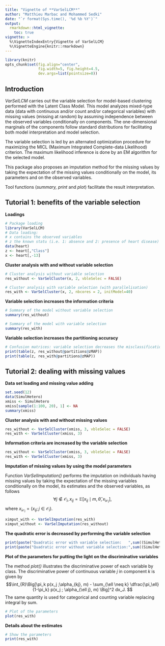 ```yaml
---
title: "Vignette of **VarSelLCM**"
author: "Matthieu Marbac and Mohammed Sedki"
date: "`r format(Sys.time(), '%d %b %Y')`"
output: 
  rmarkdown::html_vignette:
    toc: true
vignette: >
  %\VignetteIndexEntry{Vignette of VarSelLCM}
  %\VignetteEngine{knitr::rmarkdown}
---
```



```r
library(knitr)
opts_chunk$set(fig.align="center",
               fig.width=5, fig.height=4.5,
               dev.args=list(pointsize=8))
```

## Introduction
  *VarSelLCM* carries out the variable selection for model-based clustering performed with the Latent Class Model. This model analyzes mixed-type data (data with continuous and/or count and/or categorical variables) with missing values (missing at random) by assuming independence between the observed variables conditionally on components. The one-dimensional marginals of the components follow standard distributions for facilitating both model interpretation and model selection.

  The variable selection is led by an alternated optimization procedure for maximizing the MICL (Maximum Integrated Complete-data Likelihood) criterion. The maximum likelihood inference is done by an EM algorithm for the selected model.  
  
This package also proposes an imputation method for the missing values by taking the expectation of the missing values conditionally on the model, its parameters and on the observed variables.

Tool functions (*summary, print* and *plot*) facilitate the result interpretation.



## Tutorial 1:  benefits of the variable selection
**Loadings**
```r
# Package loading
library(VarSelLCM)
# Data loading:
# x contains the observed variables
# z the known statu (i.e. 1: absence and 2: presence of heart disease)
data(heart)
z <- heart[,"Class"]
x <- heart[,-13]
```


**Cluster analysis with and without variable selection**
```r
# Cluster analysis without variable selection
res_without <- VarSelCluster(x, 2, vbleSelec = FALSE)

# Cluster analysis with variable selection (with parallelisation)
res_with <- VarSelCluster(x, 2, nbcores = 2, initModel=40)
```

**Variable selection increases the information criteria**
```r
# Summary of the model without variable selection
summary(res_without)

# Summary of the model with variable selection
summary(res_with)
```


**Variable selection increases the partitioning accuracy**
```r
# Confusion matrices: variable selection decreases the misclassification error rate
print(table(z, res_without@partitions@zMAP))
print(table(z, res_with@partitions@zMAP))
```


## Tutorial 2:  dealing with missing values
**Data set loading and missing value adding**
```r
set.seed(12)
data(SimulHetero)
xmiss <- SimulHetero
xmiss[sample(1:100, 20), 1] <- NA
summary(xmiss)
```

**Cluster analysis with and without missing values**
```r
res_without <- VarSelCluster(xmiss, 3, vbleSelec = FALSE)
res_with <- VarSelCluster(xmiss, 3)
```

**Information criteria are increased by the variable selection**
```r
res_without <- VarSelCluster(xmiss, 3, vbleSelec = FALSE)
res_with <- VarSelCluster(xmiss, 3)
```

**Imputation of missing values by using the model parameters**

Function *VarSelImputation()* performs the imputation on
individuals having missing values by taking the expectation of the
missing variables conditionally on the model, its estimates and the
observed variables, as follows
$$
\forall j \notin \mathcal{O}_i, x_{ij}=\mathbb{E}\left[x_{ij} \mid m, \hat{\theta}, x_{i\mathcal{O}_i}\right],
$$
where $x_{i\mathcal{O}_i}=(x_{ij}; j\in\mathcal{O}_i)$. 

```r
ximput_with <- VarSelImputation(res_with)
ximput_without <- VarSelImputation(res_without)
```

**The quadratic error is decreased by performing the variable selection**
```r
print(paste("Quadratic error with variable selection:   ",sum((SimulHetero[,1]-ximput_with[,1])**2)))
print(paste("Quadratic error without variable selection:",sum((SimulHetero[,1]-ximput_without[,1])**2)))
```

**Plot of the parameters for putting the light on the discriminative variables**

The method *plot()* illustrates the discriminative power of each variable by class.  The discriminative power of continuous variable $j$ in component $k$ is given by 
$$\int_{R}\Big[\pi_k p(x_j ;\alpha_{kj}, m) - \sum_{\ell \neq k} \dfrac{\pi_\ell}{1-\pi_k} p(x_j ; \alpha_{\ell j}, m) \Big]^2 dx_J. $$
The same quantity is used for categorical and counting variable
replacing integral by sum.

```r
# Plot of the parameters
plot(res_with)
```

**Details about the estimates**
```r
# Show the parameters
print(res_with)
```